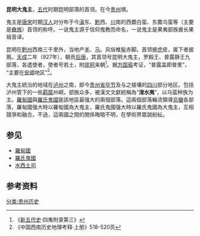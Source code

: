 '''昆明大鬼主'''，[[五代|五代]]时期昆明部落的首领。在今[[贵州|贵州]]境。

鬼主是[[唐|唐]][[宋|宋]]时期[[汉人|汉人]]对分布于今[[滇|滇]]东、[[黔|黔]]西、[[川|川]]南的西爨白蛮、东爨乌蛮等（主要是[[彝族|彝族]]）首领的称呼。一说鬼主源于信仰鬼教而命名，一说鬼主是果夷部族酋长果祖音译。

昆明在[[黔州|黔州]]西南三千里外，当地产[[羊|羊]]、[[马|马]]。风俗椎[[髻|髻]]赤脚。首领披[[虎|虎]]皮，属下者披氈。[[天成_(后唐)|天成]]二年（927年），朝贡[[后唐|后唐]]，其首领号昆明大鬼主，罗殿王、普露静王九部落，各遣使者，使者号若土，附[[牂牁|牂牁]]来朝<ref>《[[新五代史|新五代史]]·四夷附录第三》</ref>。据[[方国瑜|方国瑜]]考证，“普露盖即普里”， “主要在[[安顺|安顺]]地区”<ref>《中国西南历史地理考释·上册》518-520页</ref>。

大鬼主統治的地域在[[泸州|泸州]]之南，即今[[贵州省|贵州省]][[毕节|毕节]]及与之接壤的[[四川|四川]]部分地区。包括泸州管下的一些[[羁縻|羁縻]]州峒，部族众多，被漢文文獻統稱為“'''淯水夷'''”，以乌蛮种族为主。[[羅甸國|羅甸國]]與[[羅氏鬼國|羅氏鬼國]]是該地區最强大的兩個部落。這兩個部落輪流領導[[烏蠻|烏蠻]]各部落，羅甸國强大時以羅甸國為大鬼主，羅氏鬼國强大時以羅氏鬼國為大鬼主，互相競爭和融合。不過，這兩國之間的關係晦暗不明，在學術界眾說紛紜。

==参见==
*[[羅甸國|羅甸國]]
*[[羅氏鬼國|羅氏鬼國]]
*[[水西土司|水西土司]]

==参考资料==
{{reflist}}

{{FiveDynasties-song-liao-jin}}

[[分类:贵州历史|分类:贵州历史]]